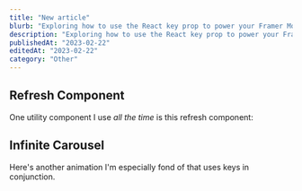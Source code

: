 ```yaml
---
title: "New article"
blurb: "Exploring how to use the React key prop to power your Framer Motion animations."
description: "Exploring how to use the React key prop to power your Framer Motion animations."
publishedAt: "2023-02-22"
editedAt: "2023-02-22"
category: "Other"
---
```


## Refresh Component

One utility component I use _all the time_ is this refresh component:

## Infinite Carousel

Here's another animation I'm especially fond of that uses keys in conjunction.